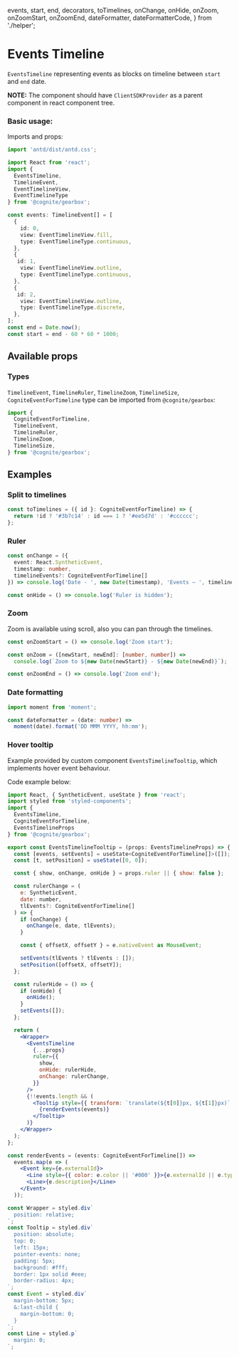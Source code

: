   events,
  start,
  end,
  decorators,
  toTimelines,
  onChange,
  onHide,
  onZoom,
  onZoomStart,
  onZoomEnd,
  dateFormatter,
  dateFormatterCode,
} from './helper';

<Meta title="Events/EventsTimeline" decorators={decorators} />

# Events Timeline

`EventsTimeline` representing events as blocks on timeline between `start` and `end` date.

**NOTE:** The component should have `ClientSDKProvider` as a parent component in react component tree.
### Basic usage:

Imports and props:

```typescript
import 'antd/dist/antd.css';

import React from 'react';
import {
  EventsTimeline,
  TimelineEvent,
  EventTimelineView,
  EventTimelineType
} from '@cognite/gearbox';

const events: TimelineEvent[] = [
  {
    id: 0,
    view: EventTimelineView.fill,
    type: EventTimelineType.continuous,
  },
  {
   id: 1,
    view: EventTimelineView.outline,
    type: EventTimelineType.continuous,
  },
  {
   id: 2,
    view: EventTimelineView.outline,
    type: EventTimelineType.discrete,
  },
];
const end = Date.now();
const start = end - 60 * 60 * 1000;
```
<Preview>
  <Story name="Basic Usage" >
    <EventsTimeline  events={events} start={start} end={end} />
  </Story>
</Preview>

## Available props

<Props of={EventsTimeline} />

### Types

`TimelineEvent`, `TimelineRuler`, `TimelineZoom`, `TimelineSize`, `CogniteEventForTimeline`
type can be imported from `@cognite/gearbox`:

```typescript
import {
  CogniteEventForTimeline,
  TimelineEvent,
  TimelineRuler,
  TimelineZoom,
  TimelineSize,
} from '@cognite/gearbox';
```

## Examples

### Split to timelines

```typescript
const toTimelines = ({ id }: CogniteEventForTimeline) => {
  return !id ? '#3b7c14' : id === 1 ? '#ee5d7d' : '#cccccc';
};
```

<Preview>
  <Story name="Split to timelines">
    <EventsTimeline
      events={events}
      start={start}
      end={end}
      toTimelines={toTimelines}
    />
  </Story>
</Preview>

### Ruler

```typescript
const onChange = ({
  event: React.SyntheticEvent,
  timestamp: number,
  timelineEvents?: CogniteEventForTimeline[]
}) => console.log('Date - ', new Date(timestamp), 'Events – ', timelineEvents);

const onHide = () => console.log('Ruler is hidden');
```

<Preview>
  <Story name="Ruler">
    <EventsTimeline
      events={events}
      start={start}
      end={end}
      toTimelines={toTimelines}
      ruler={{
        show: true,
        onChange,
        onHide,
      }}
    />
  </Story>
</Preview>

### Zoom

Zoom is available using scroll, also you can pan through the timelines.

```typescript
const onZoomStart = () => console.log('Zoom start');

const onZoom = ([newStart, newEnd]: [number, number]) =>
  console.log(`Zoom to ${new Date(newStart)} - ${new Date(newEnd)}`);

const onZoomEnd = () => console.log('Zoom end');
```

<Preview>
  <Story name="Zoom">
    <EventsTimeline
      events={events}
      start={start}
      end={end}
      toTimelines={toTimelines}
      zoom={{
        enable: true,
        onZoomStart,
        onZoom,
        onZoomEnd,
      }}
    />
  </Story>
</Preview>

### Date formatting

```typescript
import moment from 'moment';

const dateFormatter = (date: number) =>
  moment(date).format('DD MMM YYYY, hh:mm');
```

<Preview>
  <Story name="Date formatting">
    <EventsTimeline
      events={events}
      start={start}
      end={end}
      toTimelines={toTimelines}
      zoom={{
        enable: true,
      }}
      dateFormatter={dateFormatter}
    />
  </Story>
</Preview>

### Hover tooltip

Example provided by custom component `EventsTimelineTooltip`, which implements hover event behaviour.

<Preview>
  <Story name="Hover tooltip">
    <EventsTimelineTooltip
      events={events}
      start={start}
      end={end}
      toTimelines={toTimelines}
      ruler={{
        show: true,
      }}
    />
  </Story>
</Preview>

Code example below:

```jsx
import React, { SyntheticEvent, useState } from 'react';
import styled from 'styled-components';
import {
  EventsTimeline,
  CogniteEventForTimeline,
  EventsTimelineProps
} from '@cognite/gearbox';

export const EventsTimelineTooltip = (props: EventsTimelineProps) => {
  const [events, setEvents] = useState<CogniteEventForTimeline[]>([]);
  const [t, setPosition] = useState([0, 0]);

  const { show, onChange, onHide } = props.ruler || { show: false };

  const rulerChange = (
    e: SyntheticEvent,
    date: number,
    tlEvents?: CogniteEventForTimeline[]
  ) => {
    if (onChange) {
      onChange(e, date, tlEvents);
    }

    const { offsetX, offsetY } = e.nativeEvent as MouseEvent;

    setEvents(tlEvents ? tlEvents : []);
    setPosition([offsetX, offsetY]);
  };

  const rulerHide = () => {
    if (onHide) {
      onHide();
    }
    setEvents([]);
  };

  return (
    <Wrapper>
      <EventsTimeline
        {...props}
        ruler={{
          show,
          onHide: rulerHide,
          onChange: rulerChange,
        }}
      />
      {!!events.length && (
        <Tooltip style={{ transform: `translate(${t[0]}px, ${t[1]}px)` }}>
          {renderEvents(events)}
        </Tooltip>
      )}
    </Wrapper>
  );
};

const renderEvents = (events: CogniteEventForTimeline[]) =>
  events.map(e => (
    <Event key={e.externalId}>
      <Line style={{ color: e.color || '#000' }}>{e.externalId || e.type}</Line>
      <Line>{e.description}</Line>
    </Event>
  ));

const Wrapper = styled.div`
  position: relative;
`;
const Tooltip = styled.div`
  position: absolute;
  top: 0;
  left: 15px;
  pointer-events: none;
  padding: 5px;
  background: #fff;
  border: 1px solid #eee;
  border-radius: 4px;
`;
const Event = styled.div`
  margin-bottom: 5px;
  &:last-child {
    margin-bottom: 0;
  }
`;
const Line = styled.p`
  margin: 0;
`;
```
